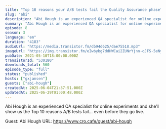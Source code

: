 ```yaml
---
title: "Top 10 reasons your A/B tests fail the Quality Assurance phase"
slug: "abi"
description: "Abi Hough is an experienced QA specialist for online experiments and she'll show us the Top 10 reasons A/B tests fail... even before they go live.\n\nGuest: Abi Hough\nURL: https://www.cro.cafe/guest/abi-hough"
summary: "Abi Hough is an experienced QA specialist for online experiments and she'll show us the Top 10 reasons A/B tests fail... even before they go live."
episode: 8
season: 3
language: "en"
duration: "4183"
audioUrl: "https://media.transistor.fm/db94d625/dae75518.mp3"
imageUrl: "https://img.transistor.fm/eIwbybg7ddHWCai2ZUNrYjnn-qJFS-5eNyUnLonACjE/rs:fill:3000:3000:1/q:60/aHR0cHM6Ly9pbWct/dXBsb2FkLXByb2R1/Y3Rpb24udHJhbnNp/c3Rvci5mbS85NDI1/NzlkNDY3ZWRiZjM1/OGQxYzQ3OWZjMjk1/YTM3ZC5qcGc.webp"
pubDate: 2021-05-10T18:00:00.000Z
transistorId: "530180"
downloads_total: 560
episode_type: "full"
status: "published"
hosts: ["gxjansen"]
guests: ["abi-hough"]
createdAt: 2025-06-04T21:37:51.000Z
updatedAt: 2025-06-29T01:00:48.000Z
---
```


Abi Hough is an experienced QA specialist for online experiments and she'll show us the Top 10 reasons A/B tests fail... even before they go live.

Guest: Abi Hough
URL: https://www.cro.cafe/guest/abi-hough

